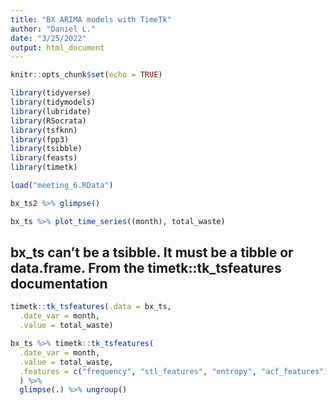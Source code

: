 ```yaml
---
title: "BX ARIMA models with TimeTk"
author: "Daniel L."
date: "3/25/2022"
output: html_document
---
```


```r
knitr::opts_chunk$set(echo = TRUE)
```

```r
library(tidyverse)
library(tidymodels)
library(lubridate)
library(RSocrata)
library(tsfknn)
library(fpp3)
library(tsibble)
library(feasts)
library(timetk)
```


```r
load("meeting_6.RData")
```

```r
bx_ts2 %>% glimpse()
```
```r
bx_ts %>% plot_time_series((month), total_waste)
```

## bx_ts can't be a tsibble. It must be a tibble or data.frame. From the timetk::tk_tsfeatures documentation

```r
timetk::tk_tsfeatures(.data = bx_ts,
  .date_var = month,
  .value = total_waste)
```

```r
bx_ts %>% timetk::tk_tsfeatures(
  .date_var = month,
  .value = total_waste,
  .features = c("frequency", "stl_features", "entropy", "acf_features")
  ) %>% 
  glimpse(.) %>% ungroup()
```

